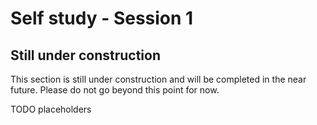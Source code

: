 # Self study - Session 1 {#sec-act3-selfstudy1}

::: {.callout-caution}
## Still under construction

This section is still under construction and will be completed in the near future.
Please do not go beyond this point for now.
:::

TODO placeholders
